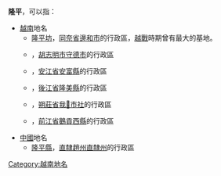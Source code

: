 '''隆平'''，可以指：
*[[越南|越南]]地名
** [[隆平坊_(邊和市)|隆平坊]]，[[同奈省|同奈省]][[邊和市|邊和市]]的行政區，[[越戰|越戰]]時期曾有{{Link-en|美國駐越陸軍|United States Army Vietnam|美國駐越南陸軍}}最大的基地。
** {{Link-vi|隆平坊 (胡志明市)|Long Bình, Quận 9|隆平坊}}，[[胡志明市|胡志明市]][[守德市|守德市]]的行政區
** {{Link-vi|隆平市鎮|Long Bình (thị trấn)}}，[[安江省|安江省]][[安富縣|安富縣]]的行政區
** {{Link-vi|隆平社 (隆美縣)|Long Bình, Long Mỹ|隆平社}}，[[後江省|後江省]][[隆美縣|隆美縣]]的行政區
** {{Link-vi|隆平社 (我𠄼市社)|Long Bình, Ngã Năm|隆平社}}，[[朔莊省|朔莊省]][[我𠄼市社|我𠄼市社]]的行政區
** {{Link-vi|隆平社 (鵝貢西縣)|Long Bình, Gò Công Tây|隆平社}}，[[前江省|前江省]][[鵝貢西縣|鵝貢西縣]]的行政區
*[[中國|中國]]地名
**[[隆平縣|隆平縣]]，[[直隸|直隸]][[趙州|趙州直隸州]]的行政區

{{Disambig|Cat=二字亚洲地名消歧义|P}}
[[Category:越南地名|Category:越南地名]]